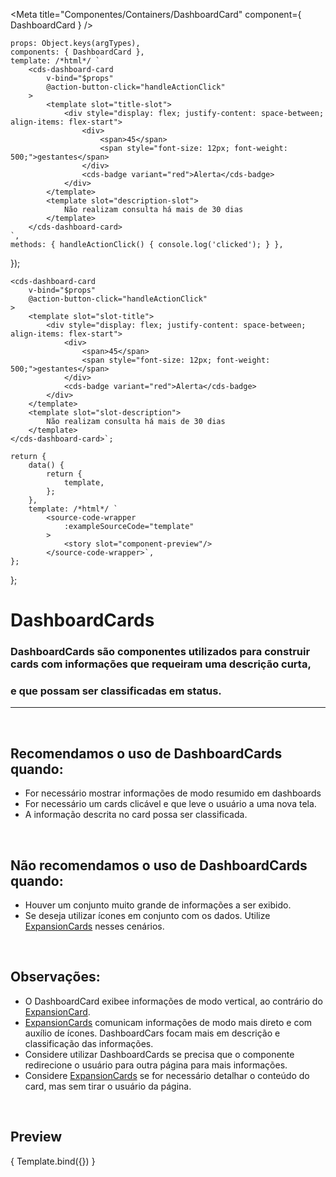 
<Meta
	title="Componentes/Containers/DashboardCard"
	component={ DashboardCard }
/>

	props: Object.keys(argTypes),
	components: { DashboardCard },
	template: /*html*/ `
		<cds-dashboard-card
			v-bind="$props"
			@action-button-click="handleActionClick"
		>
			<template slot="title-slot">
				<div style="display: flex; justify-content: space-between; align-items: flex-start">
					<div>
						<span>45</span>
						<span style="font-size: 12px; font-weight: 500;">gestantes</span>
					</div>
					<cds-badge variant="red">Alerta</cds-badge>
				</div>
			</template>
			<template slot="description-slot">
				Não realizam consulta há mais de 30 dias
			</template>
		</cds-dashboard-card>
	`,
	methods: { handleActionClick() { console.log('clicked'); } },
});

	<cds-dashboard-card
		v-bind="$props"
		@action-button-click="handleActionClick"
	>
		<template slot="slot-title">
			<div style="display: flex; justify-content: space-between; align-items: flex-start">
				<div>
					<span>45</span>
					<span style="font-size: 12px; font-weight: 500;">gestantes</span>
				</div>
				<cds-badge variant="red">Alerta</cds-badge>
			</div>
		</template>
		<template slot="slot-description">
			Não realizam consulta há mais de 30 dias
		</template>
	</cds-dashboard-card>`;

	return {
		data() {
			return {
				template,
			};
		},
		template: /*html*/ `
			<source-code-wrapper
				:exampleSourceCode="template"
			>
				<story slot="component-preview"/>
			</source-code-wrapper>`,
	};
};

# DashboardCards

### DashboardCards são componentes utilizados para construir cards com informações que requeiram uma descrição curta,
### e que possam ser classificadas em status.
---
<br />

## Recomendamos o uso de DashboardCards quando:
- For necessário mostrar informações de modo resumido em dashboards
- For necessário um cards clicável e que leve o usuário a uma nova tela.
- A informação descrita no card possa ser classificada.


<br />

## Não recomendamos o uso de DashboardCards quando:
- Houver um conjunto muito grande de informações a ser exibido.
- Se deseja utilizar ícones em conjunto com os dados. Utilize <a href="https://sysvale.github.io/cuida/?path=/docs/componentes-containers-expansioncard--expansion-card">ExpansionCards</a> nesses cenários.

<br />

## Observações:
- O DashboardCard exibee informações de modo vertical, ao contrário do <a href="https://sysvale.github.io/cuida/?path=/docs/componentes-containers-expansioncard--expansion-card">ExpansionCard</a>.
- <a href="https://sysvale.github.io/cuida/?path=/docs/componentes-containers-expansioncard--expansion-card">ExpansionCards</a> comunicam informações de modo mais direto e com auxílio de ícones. DashboardCars focam mais em descrição e classificação das informações.
- Considere utilizar DashboardCards se precisa que o componente redirecione o usuário para outra página para mais informações.
- Considere <a href="https://sysvale.github.io/cuida/?path=/docs/componentes-containers-expansioncard--expansion-card">ExpansionCards</a> se for necessário detalhar o conteúdo do card, mas sem tirar o usuário da página.

<br />

## Preview

<Canvas>
	<Story
		name="DashboardCard"
		decorators={[docsDecorator]}
		args={{
			showAction: true,
			action: 'Ver lista'
		}}
	>
		{ Template.bind({}) }
	</Story>
</Canvas>

<ArgsTable story="DashboardCard" />
